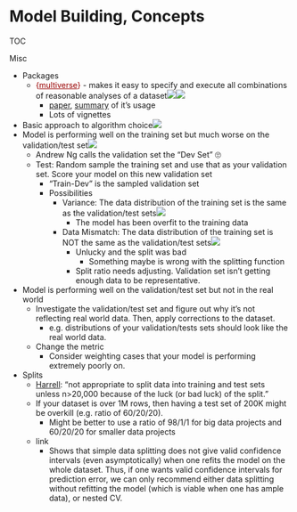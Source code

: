 # Model Building, Concepts

TOC




Misc

* Packages
	* [{]{style='color: #990000'}[multiverse](https://mucollective.github.io/multiverse/){style='color: #990000'}[}]{style='color: #990000'} \- makes it easy to specify and execute all combinations of reasonable analyses of a dataset![](./_resources/Model_Building,_Concepts.resources/image.5.png)![](./_resources/Model_Building,_Concepts.resources/image.4.png)
		* [paper](https://osf.io/yfbwm/), [summary](https://statmodeling.stat.columbia.edu/2023/02/28/multiverse-r-package/) of it's usage
		* Lots of vignettes
* Basic approach to algorithm choice![](./_resources/Model_Building,_Concepts.resources/image.3.png)
* Model is performing well on the training set but much worse on the validation/test set![](./_resources/Model_Building,_Concepts.resources/image.png)
	* Andrew Ng calls the validation set the "Dev Set" 🙄
	* Test: Random sample the training set and use that as your validation set. Score your model on this new validation set
		* "Train-Dev" is the sampled validation set
		* Possibilities
			* Variance: The data distribution of the training set is the same as the validation/test sets![](./_resources/Model_Building,_Concepts.resources/image.1.png)
				* The model has been overfit to the training data
			* Data Mismatch: The data distribution of the training set is NOT the same as the validation/test sets![](./_resources/Model_Building,_Concepts.resources/image.2.png)
				* Unlucky and the split was bad
					* Something maybe is wrong with the splitting function
				* Split ratio needs adjusting. Validation set isn't getting enough data to be representative.
* Model is performing well on the validation/test set but not in the real world
	* Investigate the validation/test set and figure out why it's not reflecting real world data. Then, apply corrections to the dataset.
		* e.g. distributions of your validation/tests sets should look like the real world data.
	* Change the metric
		* Consider weighting cases that your model is performing extremely poorly on.
* Splits
	* [Harrell](https://discourse.datamethods.org/t/rms-describing-resampling-validating-and-simplifying-the-model/4790/39?u=erc_bk): "not appropriate to split data into training and test sets unless n>20,000 because of the luck (or bad luck) of the split."
	* If your dataset is over 1M rows, then having a test set of 200K might be overkill (e.g. ratio of 60/20/20).
		* Might be better to use a ratio of 98/1/1 for big data projects and 60/20/20 for smaller data projects
	* link
		* Shows that simple data splitting does not give valid confidence intervals (even asymptotically) when one refits the model on the whole dataset. Thus, if one wants valid confidence intervals for prediction error, we can only recommend either data splitting without refitting the model (which is viable when one has ample data), or nested CV.





